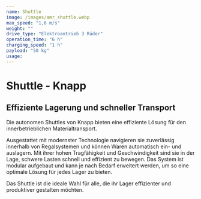 ```yaml
---
name: Shuttle
image: /images/amr_shuttle.webp
max_speed: "1,6 m/s"
weight: ""
drive_type: "Elektroantrieb 3 Räder"
operation_time: "6 h"
charging_speed: "1 h"
payload: "50 kg"
usage:
---
```


# Shuttle - Knapp

## Effiziente Lagerung und schneller Transport

Die autonomen Shuttles von Knapp bieten eine effiziente Lösung für den innerbetrieblichen Materialtransport.

Ausgestattet mit modernster Technologie navigieren sie zuverlässig innerhalb von Regalsystemen und können Waren automatisch ein- und auslagern.
Mit ihrer hohen Tragfähigkeit und Geschwindigkeit sind sie in der Lage, schwere Lasten schnell und effizient zu bewegen. Das System ist modular aufgebaut und kann je nach Bedarf erweitert werden, um so eine optimale Lösung für jedes Lager zu bieten.

Das Shuttle ist die ideale Wahl für alle, die ihr Lager effizienter und produktiver gestalten möchten.
